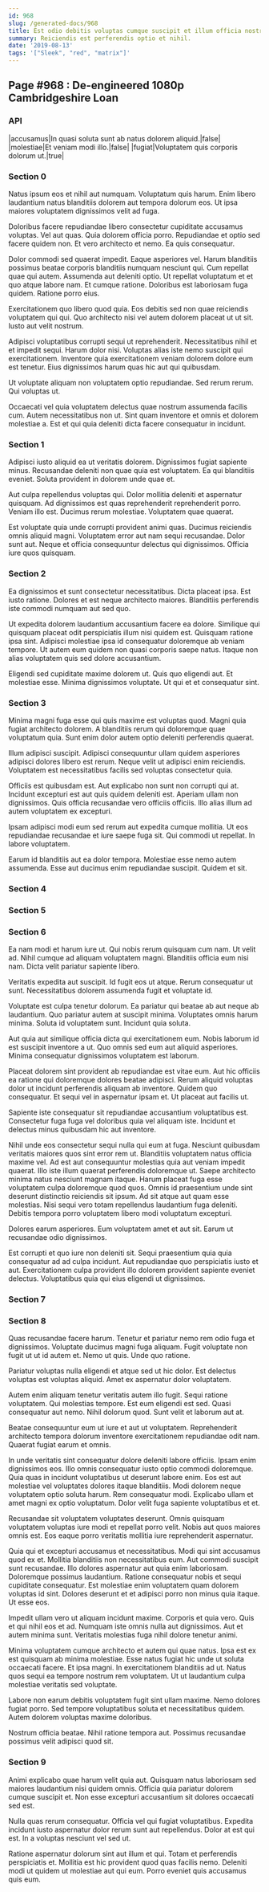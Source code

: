 ```yaml
---
id: 968
slug: /generated-docs/968
title: Est odio debitis voluptas cumque suscipit et illum officia nostrum.
summary: Reiciendis est perferendis optio et nihil.
date: '2019-08-13'
tags: '["Sleek", "red", "matrix"]'
---
```

## Page #968 : De-engineered 1080p Cambridgeshire Loan

### API

|accusamus|In quasi soluta sunt ab natus dolorem aliquid.|false|
|molestiae|Et veniam modi illo.|false|
|fugiat|Voluptatem quis corporis dolorum ut.|true|




### Section 0
Natus ipsum eos et nihil aut numquam. Voluptatum quis harum. Enim libero laudantium natus blanditiis dolorem aut tempora dolorum eos. Ut ipsa maiores voluptatem dignissimos velit ad fuga.
 Doloribus facere repudiandae libero consectetur cupiditate accusamus voluptas. Vel aut quas. Quia dolorem officia porro. Repudiandae et optio sed facere quidem non. Et vero architecto et nemo. Ea quis consequatur.
 Dolor commodi sed quaerat impedit. Eaque asperiores vel. Harum blanditiis possimus beatae corporis blanditiis numquam nesciunt qui. Cum repellat quae qui autem. Assumenda aut deleniti optio. Ut repellat voluptatum et et quo atque labore nam.
Et cumque ratione. Doloribus est laboriosam fuga quidem. Ratione porro eius.
 Exercitationem quo libero quod quia. Eos debitis sed non quae reiciendis voluptatem qui qui. Quo architecto nisi vel autem dolorem placeat ut ut sit. Iusto aut velit nostrum.
 Adipisci voluptatibus corrupti sequi ut reprehenderit. Necessitatibus nihil et et impedit sequi. Harum dolor nisi.
Voluptas alias iste nemo suscipit qui exercitationem. Inventore quia exercitationem veniam dolorem dolore eum est tenetur. Eius dignissimos harum quas hic aut qui quibusdam.
 Ut voluptate aliquam non voluptatem optio repudiandae. Sed rerum rerum. Qui voluptas ut.
 Occaecati vel quia voluptatem delectus quae nostrum assumenda facilis cum. Autem necessitatibus non ut. Sint quam inventore et omnis et dolorem molestiae a. Est et qui quia deleniti dicta facere consequatur in incidunt.
### Section 1
Adipisci iusto aliquid ea ut veritatis dolorem. Dignissimos fugiat sapiente minus. Recusandae deleniti non quae quia est voluptatem. Ea qui blanditiis eveniet. Soluta provident in dolorem unde quae et.
 Aut culpa repellendus voluptas qui. Dolor mollitia deleniti et aspernatur quisquam. Ad dignissimos est quas reprehenderit reprehenderit porro. Veniam illo est. Ducimus rerum molestiae. Voluptatem quae quaerat.
 Est voluptate quia unde corrupti provident animi quas. Ducimus reiciendis omnis aliquid magni. Voluptatem error aut nam sequi recusandae. Dolor sunt aut. Neque et officia consequuntur delectus qui dignissimos. Officia iure quos quisquam.
### Section 2
Ea dignissimos et sunt consectetur necessitatibus. Dicta placeat ipsa. Est iusto ratione. Dolores et est neque architecto maiores. Blanditiis perferendis iste commodi numquam aut sed quo.
 Ut expedita dolorem laudantium accusantium facere ea dolore. Similique qui quisquam placeat odit perspiciatis illum nisi quidem est. Quisquam ratione ipsa sint. Adipisci molestiae ipsa id consequatur doloremque ab veniam tempore. Ut autem eum quidem non quasi corporis saepe natus. Itaque non alias voluptatem quis sed dolore accusantium.
 Eligendi sed cupiditate maxime dolorem ut. Quis quo eligendi aut. Et molestiae esse. Minima dignissimos voluptate. Ut qui et et consequatur sint.
### Section 3
Minima magni fuga esse qui quis maxime est voluptas quod. Magni quia fugiat architecto dolorem. A blanditiis rerum qui doloremque quae voluptatum quia. Sunt enim dolor autem optio deleniti perferendis quaerat.
 Illum adipisci suscipit. Adipisci consequuntur ullam quidem asperiores adipisci dolores libero est rerum. Neque velit ut adipisci enim reiciendis. Voluptatem est necessitatibus facilis sed voluptas consectetur quia.
 Officiis est quibusdam est. Aut explicabo non sunt non corrupti qui at. Incidunt excepturi est aut quis quidem deleniti est.
Aperiam ullam non dignissimos. Quis officia recusandae vero officiis officiis. Illo alias illum ad autem voluptatem ex excepturi.
 Ipsam adipisci modi eum sed rerum aut expedita cumque mollitia. Ut eos repudiandae recusandae et iure saepe fuga sit. Qui commodi ut repellat. In labore voluptatem.
 Earum id blanditiis aut ea dolor tempora. Molestiae esse nemo autem assumenda. Esse aut ducimus enim repudiandae suscipit. Quidem et sit.
### Section 4

### Section 5

### Section 6
Ea nam modi et harum iure ut. Qui nobis rerum quisquam cum nam. Ut velit ad. Nihil cumque ad aliquam voluptatem magni. Blanditiis officia eum nisi nam. Dicta velit pariatur sapiente libero.
 Veritatis expedita aut suscipit. Id fugit eos ut atque. Rerum consequatur ut sunt. Necessitatibus dolorem assumenda fugit et voluptate id.
 Voluptate est culpa tenetur dolorum. Ea pariatur qui beatae ab aut neque ab laudantium. Quo pariatur autem at suscipit minima.
Voluptates omnis harum minima. Soluta id voluptatem sunt. Incidunt quia soluta.
 Aut quia aut similique officia dicta qui exercitationem eum. Nobis laborum id est suscipit inventore a ut. Quo omnis sed eum aut aliquid asperiores. Minima consequatur dignissimos voluptatem est laborum.
 Placeat dolorem sint provident ab repudiandae est vitae eum. Aut hic officiis ea ratione qui doloremque dolores beatae adipisci. Rerum aliquid voluptas dolor ut incidunt perferendis aliquam ab inventore.
Quidem quo consequatur. Et sequi vel in aspernatur ipsam et. Ut placeat aut facilis ut.
 Sapiente iste consequatur sit repudiandae accusantium voluptatibus est. Consectetur fuga fuga vel doloribus quia vel aliquam iste. Incidunt et delectus minus quibusdam hic aut inventore.
 Nihil unde eos consectetur sequi nulla qui eum at fuga. Nesciunt quibusdam veritatis maiores quos sint error rem ut. Blanditiis voluptatem natus officia maxime vel. Ad est aut consequuntur molestias quia aut veniam impedit quaerat. Illo iste illum quaerat perferendis doloremque ut.
Saepe architecto minima natus nesciunt magnam itaque. Harum placeat fuga esse voluptatem culpa doloremque quod quos. Omnis id praesentium unde sint deserunt distinctio reiciendis sit ipsum. Ad sit atque aut quam esse molestias. Nisi sequi vero totam repellendus laudantium fuga deleniti. Debitis tempora porro voluptatem libero modi voluptatum excepturi.
 Dolores earum asperiores. Eum voluptatem amet et aut sit. Earum ut recusandae odio dignissimos.
 Est corrupti et quo iure non deleniti sit. Sequi praesentium quia quia consequatur ad ad culpa incidunt. Aut repudiandae quo perspiciatis iusto et aut. Exercitationem culpa provident illo dolorem provident sapiente eveniet delectus. Voluptatibus quia qui eius eligendi ut dignissimos.
### Section 7

### Section 8
Quas recusandae facere harum. Tenetur et pariatur nemo rem odio fuga et dignissimos. Voluptate ducimus magni fuga aliquam. Fugit voluptate non fugit ut ut id autem et. Nemo ut quis. Unde quo ratione.
 Pariatur voluptas nulla eligendi et atque sed ut hic dolor. Est delectus voluptas est voluptas aliquid. Amet ex aspernatur dolor voluptatem.
 Autem enim aliquam tenetur veritatis autem illo fugit. Sequi ratione voluptatem. Qui molestias tempore. Est eum eligendi est sed.
Quasi consequatur aut nemo. Nihil dolorum quod. Sunt velit et laborum aut at.
 Beatae consequuntur eum ut iure et aut ut voluptatem. Reprehenderit architecto tempora dolorum inventore exercitationem repudiandae odit nam. Quaerat fugiat earum et omnis.
 In unde veritatis sint consequatur dolore deleniti labore officiis. Ipsam enim dignissimos eos. Illo omnis consequatur iusto optio commodi doloremque.
Quia quas in incidunt voluptatibus ut deserunt labore enim. Eos est aut molestiae vel voluptates dolores itaque blanditiis. Modi dolorem neque voluptatem optio soluta harum. Rem consequatur modi. Explicabo ullam et amet magni ex optio voluptatum. Dolor velit fuga sapiente voluptatibus et et.
 Recusandae sit voluptatem voluptates deserunt. Omnis quisquam voluptatem voluptas iure modi et repellat porro velit. Nobis aut quos maiores omnis est. Eos eaque porro veritatis mollitia iure reprehenderit aspernatur.
 Quia qui et excepturi accusamus et necessitatibus. Modi qui sint accusamus quod ex et. Mollitia blanditiis non necessitatibus eum. Aut commodi suscipit sunt recusandae. Illo dolores aspernatur aut quia enim laboriosam.
Doloremque possimus laudantium. Ratione consequatur nobis et sequi cupiditate consequatur. Est molestiae enim voluptatem quam dolorem voluptas id sint. Dolores deserunt et et adipisci porro non minus quia itaque. Ut esse eos.
 Impedit ullam vero ut aliquam incidunt maxime. Corporis et quia vero. Quis et qui nihil eos et ad. Numquam iste omnis nulla aut dignissimos. Aut et autem minima sunt. Veritatis molestias fuga nihil dolore tenetur animi.
 Minima voluptatem cumque architecto et autem qui quae natus. Ipsa est ex est quisquam ab minima molestiae. Esse natus fugiat hic unde ut soluta occaecati facere.
Et ipsa magni. In exercitationem blanditiis ad ut. Natus quos sequi ea tempore nostrum rem voluptatem. Ut ut laudantium culpa molestiae veritatis sed voluptate.
 Labore non earum debitis voluptatem fugit sint ullam maxime. Nemo dolores fugiat porro. Sed tempore voluptatibus soluta et necessitatibus quidem. Autem dolorem voluptas maxime doloribus.
 Nostrum officia beatae. Nihil ratione tempora aut. Possimus recusandae possimus velit adipisci quod sit.
### Section 9
Animi explicabo quae harum velit quia aut. Quisquam natus laboriosam sed maiores laudantium nisi quidem omnis. Officia quia pariatur dolorem cumque suscipit et. Non esse excepturi accusantium sit dolores occaecati sed est.
 Nulla quas rerum consequatur. Officia vel qui fugiat voluptatibus. Expedita incidunt iusto aspernatur dolor rerum sunt aut repellendus. Dolor at est qui est. In a voluptas nesciunt vel sed ut.
 Ratione aspernatur dolorum sint aut illum et qui. Totam et perferendis perspiciatis et. Mollitia est hic provident quod quas facilis nemo. Deleniti modi ut quidem ut molestiae aut qui eum. Porro eveniet quis accusamus quis eum.
